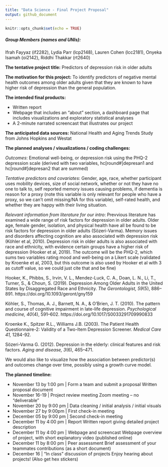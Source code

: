 ```yaml
---
title: "Data Science - Final Project Proposal"
output: github_document
---
```


```r
knitr::opts_chunk$set(echo = TRUE)
```




##### Group Members (names and UNIs): 
Ifrah Fayyaz (if2282), Lydia Parr (lcp2148), Lauren Cohen (lcc2181), Onyeka Isamah (oi2142), Riddhi Thakkar (rt2640) 


**The tentative project title:**
Predictors of depression risk in older adults


**The motivation for this project:**
To identify predictors of negative mental health outcomes among older adults given that they are known to have higher risk of depression than the general population. 

**The intended final products:**

- Written report
- Webpage that includes an "about" section, a dashboard page that includes visualizations and exploratory statistical analyses
- A 2-minute narrated screencast that illustrates our project

**The anticipated data sources:**
National Health and Aging Trends Study from Johns Hopkins and Westat 

**The planned analyses / visualizations / coding challenges:**

*Outcomes*: Emotional well-being, or depression risk using the PHQ-2 depression scale (derived with two variables, hc[round#]depresan1 and hc[round#]depresan2 that are summed)

*Tentative predictors and covariates*: Gender, age, race, whether participant uses mobility devices, size of social network, whether or not they have no one to talk to, self reported memory issues causing problems, if dementia is reason for a proxy (note this variable is only relevant for people who have a proxy, so we can't omit missing/NA for this variable), self-rated health, and whether they are happy with their living situation. 

*Relevant information from literature for our intro*: Prevvious literature has examined a wide range of risk factors for depression in older adults. Older age, female gender, isolation, and physical health have all be found to be risk factors for depression in older adults (Sözeri-Varma). Memory issues and disorders affecting cognition are also associated with depression risk (Köhler et al, 2010). Depression risk in older adults is also associated with race and ethnicity, with evidence certain groups have a higher risk of depression (Hooker et al, 2019). The outcome will be the PHQ-2, which sums two variables rating mood and well-being on a Likert scale (validated by Kroenke et al, 2003, but this outcome is also used by Hooker et al with 3 as cutoff value, so we could just cite that and be fine)

Hooker, K., Phibbs, S., Irvin, V. L., Mendez-Luck, C. A., Doan, L. N., Li, T., Turner, S., & Choun, S. (2019). Depression Among Older Adults in the United States by Disaggregated Race and Ethnicity. *The Gerontologist, 59*(5), 886–891. https://doi.org/10.1093/geront/gny159

Köhler, S., Thomas, A. J., Barnett, N. A., & O'Brien, J. T. (2010). The pattern and course of cognitive impairment in late-life depression. *Psychological medicine, 40*(4), 591–602. https://doi.org/10.1017/S0033291709990833

Kroenke K., Spitzer R.L., Williams J.B. (2003). The Patient Health Questionnaire-2: Validity of a Two-Item Depression Screener. *Medical Care 41,* 1284-92.

Sözeri-Varma G. (2012). Depression in the elderly: clinical features and risk factors. *Aging and disease, 3*(6), 465–471.

We would also like to visualize how the association between predictor(s) and outcomes change over time, possibly using a growth curve model. 

**The planned timeline:** 

- November 13 by 1:00 pm	| Form a team and submit a proposal	Written proposal document
- November 16-19	        | Project review meeting	Zoom meeting – no “deliverable”
- November 20 by 9:00 pm  | Data cleaning / initial analysis / initial visuals
- November 27 by 9:00pm   | First check-in meeting
- December 05 by 9:00 pm  | Second check-in meeting
- December 11 by 4:00 pm	| Report	Written report giving detailed project description
- December 11 by 4:00 pm	| Webpage and screencast	Webpage overview of project, with short explanatory video (published online)
- December 11 by 8:00 pm	| Peer assessment	Brief assessment of your teammates contributions (as a short document)
- December 16	            | “In class” discussion of projects	Enjoy hearing about projects! (Also get hex stickers)

